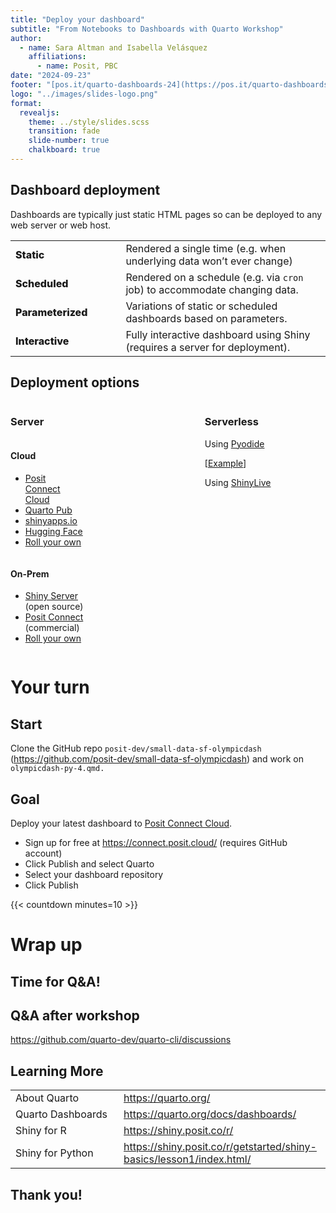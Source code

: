 ```yaml
---
title: "Deploy your dashboard"
subtitle: "From Notebooks to Dashboards with Quarto Workshop"
author:   
  - name: Sara Altman and Isabella Velásquez
    affiliations:
      - name: Posit, PBC
date: "2024-09-23"
footer: "[pos.it/quarto-dashboards-24](https://pos.it/quarto-dashboards-24)"
logo: "../images/slides-logo.png"
format:
  revealjs:
    theme: ../style/slides.scss
    transition: fade
    slide-number: true
    chalkboard: true
---
```


## Dashboard deployment

Dashboards are typically just static HTML pages so can be deployed to any web server or web host.

```{=html}
<table id="deployment-table">
<colgroup>
<col style="width: 35%">
<col style="width: 65%">
</colgroup>
<tbody>
<tr class="odd fragment">
<td>Static</td>
<td><span>Rendered a single time (e.g.&nbsp;when underlying data won’t ever change)</span></td>
</tr>
<tr class="even fragment">
<td>Scheduled</td>
<td><span>Rendered on a schedule (e.g.&nbsp;via <code>cron</code> job) to accommodate changing data.</span></td>
</tr>
<tr class="odd fragment">
<td>Parameterized</td>
<td><span>Variations of static or scheduled dashboards based on parameters.</span></td>
</tr>
<tr class="even fragment">
<td>Interactive</td>
<td><span>Fully interactive dashboard using Shiny (requires a server for deployment).</span></td>
</tr>
</tbody>
</table>

<style type="text/css">
#deployment-table td {
  border-bottom: none;
}
#deployment-table td:first-of-type {
  font-weight: 800;
}
</style>
```

## Deployment options

::: columns
::: {.column width="60%"}
### Server

::: {.column width="40%"}
#### Cloud

-   [Posit Connect Cloud](https://connect.posit.cloud/)
-   [Quarto Pub](https://quartopub.com/)
-   [shinyapps.io](https://shiny.posit.co/py/docs/deploy.html#deploy-to-shinyapps.io-cloud-hosting)
-   [Hugging Face](https://huggingface.co/docs/hub/spaces-sdks-docker-shiny)
-   [Roll your own](https://shiny.posit.co/py/docs/deploy.html#other-hosting-options)
:::

::: {.column width="50%"}
#### On-Prem

-   [Shiny Server](https://shiny.posit.co/py/docs/deploy.html#deploy-to-shiny-server-open-source) (open source)
-   [Posit Connect](https://shiny.posit.co/py/docs/deploy.html#deploy-to-posit-connect-commercial) (commercial)
-   [Roll your own](https://shiny.posit.co/py/docs/deploy.html#other-hosting-options)
:::
:::

::: {.column .fragment width="40%"}
### Serverless

Using [Pyodide](https://pyodide.org/)

\[[Example](https://wch.github.io/retirement-simulation-dashboard/)\]

Using [ShinyLive](https://posit-dev.github.io/r-shinylive/)
:::
:::

# Your turn

## Start

::: python-box
Clone the GitHub repo `posit-dev/small-data-sf-olympicdash` (<https://github.com/posit-dev/small-data-sf-olympicdash>) and work on `olympicdash-py-4.qmd.`
:::

## Goal

::: your-turn
Deploy your latest dashboard to [Posit Connect Cloud](https://connect.posit.cloud/).
:::

* Sign up for free at <https://connect.posit.cloud/> (requires GitHub account)
* Click Publish and select Quarto
* Select your dashboard repository
* Click Publish

{{< countdown minutes=10 >}}

# Wrap up

## Time for Q&A! {.center}

## Q&A after workshop {.center}

<https://github.com/quarto-dev/quarto-cli/discussions>

## Learning More

|                   |                                                                        |
|-------------------------|-----------------------------------------------|
| About Quarto      | <https://quarto.org/>                                                  |
| Quarto Dashboards | <https://quarto.org/docs/dashboards/>                                  |
| Shiny for R       | <https://shiny.posit.co/r/>                                            |
| Shiny for Python  | <https://shiny.posit.co/r/getstarted/shiny-basics/lesson1/index.html/> |

## Thank you! {.center}